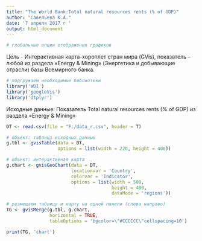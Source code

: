 ---
title: "The World Bank:Total natural resources rents (% of GDP)"
author: "Савельева К.А."
date: '7 апреля 2017 г '
output: html_document
---

```{r Опции}
# глобальные опции отображения графиков

```

Цель - Интерактивная карта-хороплет стран мира (GVis), показатель –
любой из раздела «Energy & Mining» (Энергетика и добывающие
отрасли) базы Всемирного банка.

```{r  Пакеты, warning = F, message = F}
# подгружаем необходимые библиотеки
library('WDI')
library('googleVis')
library('dtplyr')
```

Исходные данные: Показатель Total natural resources rents (% of GDP) из раздела «Energy & Mining»

```{r Загрузка данных и построение карты, results = 'asis', warning = F, message = F, echo = F}
DT <- read.csv(file = "F:/data_r.csv", header = T)

# объект: таблица исходных данных
g.tbl <- gvisTable(data = DT,
                   options = list(width = 220, height = 400))

# объект: интерактивная карта
g.chart <- gvisGeoChart(data = DT,
                        locationvar = 'Country',
                        colorvar = 'Indicator',
                        options = list(width = 500,
                                       height = 400,
                                       dataMode = 'regions'))

# размещаем таблицу и карту на одной панели (слева направо)
TG <- gvisMerge(g.tbl, g.chart,
                horizontal = TRUE,
                tableOptions = 'bgcolor=\"#CCCCCC\"cellspacing=10')

print(TG, 'chart')
```


